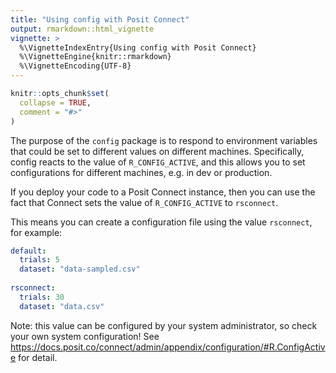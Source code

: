 ```yaml
---
title: "Using config with Posit Connect"
output: rmarkdown::html_vignette
vignette: >
  %\VignetteIndexEntry{Using config with Posit Connect}
  %\VignetteEngine{knitr::rmarkdown}
  %\VignetteEncoding{UTF-8}
---
```


```r
knitr::opts_chunk$set(
  collapse = TRUE,
  comment = "#>"
)
```


The purpose of the `config` package is to respond to environment variables that could be set to different values on different machines. Specifically, config reacts to the value of `R_CONFIG_ACTIVE`, and this allows you to set configurations for different machines, e.g. in dev or production.

If you deploy your code to a Posit Connect instance, then you can use the fact that Connect sets the value of `R_CONFIG_ACTIVE` to `rsconnect`.

This means you can create a configuration file using the value `rsconnect`, for example:

``` yaml
default:
  trials: 5
  dataset: "data-sampled.csv"
  
rsconnect:
  trials: 30
  dataset: "data.csv"
```

Note: this value can be configured by your system administrator, so check your own system configuration!  See <https://docs.posit.co/connect/admin/appendix/configuration/#R.ConfigActive> for detail.

